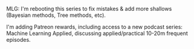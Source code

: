 
MLG: I'm rebooting this series to fix mistakes & add more shallows (Bayesian methods, Tree methods, etc).

I'm adding Patreon rewards, including access to a new podcast series: Machine Learning Applied, discussing applied/practical 10-20m frequent episodes.